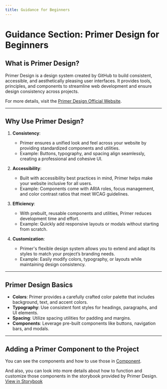 ```yaml
---
title: Guidance for Beginners
---
```


# Guidance Section: Primer Design for Beginners

## What is Primer Design?
Primer Design is a design system created by GitHub to build consistent, accessible, and aesthetically pleasing user interfaces. It provides tools, principles, and components to streamline web development and ensure design consistency across projects.

For more details, visit the [Primer Design Official Website](https://primer.style/).

---

## Why Use Primer Design?

1. **Consistency**: 
   - Primer ensures a unified look and feel across your website by providing standardized components and utilities.
   - Example: Buttons, typography, and spacing align seamlessly, creating a professional and cohesive UI.

2. **Accessibility**:
   - Built with accessibility best practices in mind, Primer helps make your website inclusive for all users.
   - Example: Components come with ARIA roles, focus management, and color contrast ratios that meet WCAG guidelines.

3. **Efficiency**:
   - With prebuilt, reusable components and utilities, Primer reduces development time and effort.
   - Example: Quickly add responsive layouts or modals without starting from scratch.

4. **Customization**:
   - Primer's flexible design system allows you to extend and adapt its styles to match your project’s branding needs.
   - Example: Easily modify colors, typography, or layouts while maintaining design consistency.

---

## Primer Design Basics

- **Colors**: Primer provides a carefully crafted color palette that includes background, text, and accent colors.
- **Typography**: Use consistent font styles for headings, paragraphs, and UI elements.
- **Spacing**: Utilize spacing utilities for padding and margins.
- **Components**: Leverage pre-built components like buttons, navigation bars, and modals.


---

## Adding a Primer Component to the Project

You can see the components and how to use those in [Component](component/mydoc).

And also, you can look into more details about how to function and customize those components in the storybook provided by Primer Design. [View in Storybook](https://primer.style/react/storybook)
